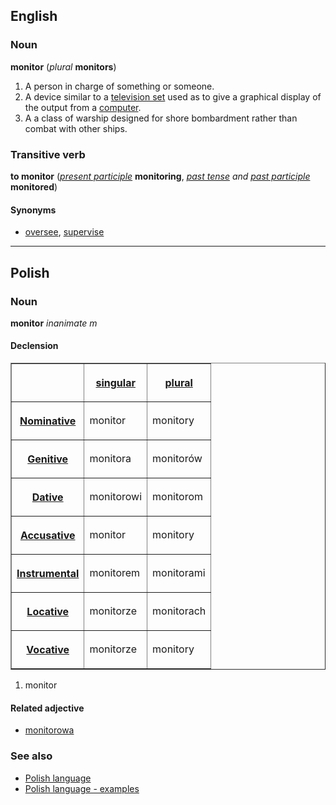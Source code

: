 ==English==
===Noun===
'''monitor''' (''plural'' '''monitors''')

#A person in charge of something or someone.
#A device similar to a [[television set]] used as to give a graphical display of the output from a [[computer]].
#A a class of warship designed for shore bombardment rather than combat with other ships. 

===Transitive verb===
'''to monitor''' (''[[present participle]]'' '''monitoring''', ''[[past tense]] and [[past participle]]'' '''monitored''')

====Synonyms====
*[[oversee]], [[supervise]]

----
==Polish==
===Noun===
'''monitor''' ''inanimate m''

====Declension====
<table border=1>
<tr><th><th>[[Polish language - singular number|singular]]<th>[[Polish language - plural number|plural]]</tr>
<tr><th>[[Polish language - nominative|Nominative]]<td>monitor<td>monitory</tr>
<tr><th>[[Polish language - genitive|Genitive]]<td>monitora<td>monitorów</tr>
<tr><th>[[Polish language - dative|Dative]]<td>monitorowi<td>monitorom</tr>
<tr><th>[[Polish language - accusative|Accusative]]<td>monitor<td>monitory</tr>
<tr><th>[[Polish language - instrumental|Instrumental]]<td>monitorem<td>monitorami</tr>
<tr><th>[[Polish language - locative|Locative]]<td>monitorze<td>monitorach</tr>
<tr><th>[[Polish language - vocative|Vocative]]<td>monitorze<td>monitory</tr>
</table>

#monitor

====Related adjective====
*[[monitorowa]]

===See also===
*[[Polish language]]
*[[Polish language - examples]]